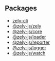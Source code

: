 ## Packages

- [zely-cli](/apis/zely-js-cli)
- [@zely-js/zely](/apis/zely-js-zely)
- [@zely-js/core](/apis/zely-js-core)
- [@zely-js/loader](/apis/zely-js-loader)
- [@zely-js/reporter](/apis/zely-js-reporter)
- [@zely-js/logger](/apis/zely-js-logger)
- [@zely-js/watch](/apis/zely-js-watch)
